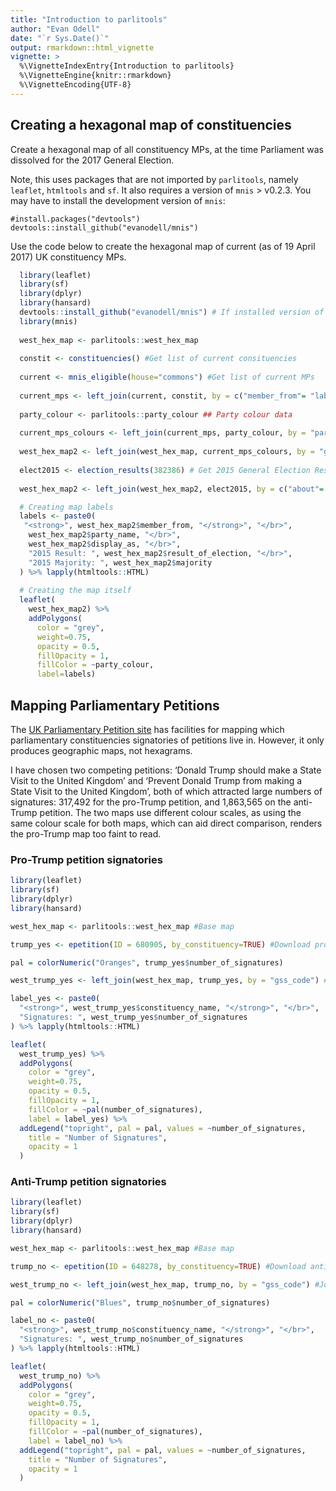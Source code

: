 ```yaml
---
title: "Introduction to parlitools"
author: "Evan Odell"
date: "`r Sys.Date()`"
output: rmarkdown::html_vignette
vignette: >
  %\VignetteIndexEntry{Introduction to parlitools}
  %\VignetteEngine{knitr::rmarkdown}
  %\VignetteEncoding{UTF-8}
---
```


## Creating a hexagonal map of constituencies

Create a hexagonal map of all constituency MPs, at the time Parliament was dissolved for the 2017 General Election.

Note, this uses packages that are not imported by `parlitools`, namely `leaflet`, `htmltools` and `sf`. It also requires a version of `mnis` > v0.2.3. You may have to install the development version of `mnis`:

```
#install.packages("devtools")
devtools::install_github("evanodell/mnis")
```

Use the code below to create the hexagonal map of current (as of 19 April 2017) UK constituency MPs.

```r
  library(leaflet)
  library(sf)
  library(dplyr)
  library(hansard)
  devtools::install_github("evanodell/mnis") # If installed version of `mnis` is v0.2.3 or less
  library(mnis)
  
  west_hex_map <- parlitools::west_hex_map
  
  constit <- constituencies() #Get list of current consituencies
  
  current <- mnis_eligible(house="commons") #Get list of current MPs
  
  current_mps <- left_join(current, constit, by = c("member_from"= "label_value")) ## Join together
  
  party_colour <- parlitools::party_colour ## Party colour data
  
  current_mps_colours <- left_join(current_mps, party_colour, by = "party_id") ## Join to current MP data
  
  west_hex_map2 <- left_join(west_hex_map, current_mps_colours, by = "gss_code") ## Join to hexagon map
  
  elect2015 <- election_results(382386) # Get 2015 General Election Results
  
  west_hex_map2 <- left_join(west_hex_map2, elect2015, by = c("about"= "constituency_about")) ## Join together

  # Creating map labels
  labels <- paste0(
   "<strong>", west_hex_map2$member_from, "</strong>", "</br>",
    west_hex_map2$party_name, "</br>",
    west_hex_map2$display_as, "</br>",
    "2015 Result: ", west_hex_map2$result_of_election, "</br>",
    "2015 Majority: ", west_hex_map2$majority
  ) %>% lapply(htmltools::HTML)
  
  # Creating the map itself
  leaflet(
    west_hex_map2) %>%
    addPolygons(
      color = "grey",
      weight=0.75,
      opacity = 0.5,
      fillOpacity = 1,
      fillColor = ~party_colour,
      label=labels) 
```



## Mapping Parliamentary Petitions

The [UK Parliamentary Petition site](https://petition.parliament.uk/) has facilities for mapping which parliamentary constituencies signatories of petitions live in. However, it only produces geographic maps, not hexagrams.

I have chosen two competing petitions: 'Donald Trump should make a State Visit to the United Kingdom' and 'Prevent Donald Trump from making a State Visit to the United Kingdom', both of which attracted large numbers of signatures: 317,492 for the pro-Trump petition, and 1,863,565 on the anti-Trump petition. The  two maps use different colour scales, as using the same colour scale for both maps, which can aid direct comparison, renders the pro-Trump map too faint to read.

### Pro-Trump petition signatories

```r
library(leaflet)
library(sf)
library(dplyr)
library(hansard)

west_hex_map <- parlitools::west_hex_map #Base map

trump_yes <- epetition(ID = 680905, by_constituency=TRUE) #Download pro-inviting Trump signatures

pal = colorNumeric("Oranges", trump_yes$number_of_signatures)

west_trump_yes <- left_join(west_hex_map, trump_yes, by = "gss_code") #Joining to base map

label_yes <- paste0(
  "<strong>", west_trump_yes$constituency_name, "</strong>", "</br>",
  "Signatures: ", west_trump_yes$number_of_signatures
) %>% lapply(htmltools::HTML)

leaflet(
  west_trump_yes) %>%
  addPolygons(
    color = "grey",
    weight=0.75,
    opacity = 0.5,
    fillOpacity = 1,
    fillColor = ~pal(number_of_signatures),
    label = label_yes) %>%
  addLegend("topright", pal = pal, values = ~number_of_signatures,
    title = "Number of Signatures",
    opacity = 1
  )
```


### Anti-Trump petition signatories

```r
library(leaflet)
library(sf)
library(dplyr)
library(hansard)

west_hex_map <- parlitools::west_hex_map #Base map

trump_no <- epetition(ID = 648278, by_constituency=TRUE) #Download anti-inviting Trump signatures

west_trump_no <- left_join(west_hex_map, trump_no, by = "gss_code") #Joining to base map

pal = colorNumeric("Blues", trump_no$number_of_signatures)

label_no <- paste0(
  "<strong>", west_trump_no$constituency_name, "</strong>", "</br>",
  "Signatures: ", west_trump_no$number_of_signatures
) %>% lapply(htmltools::HTML)

leaflet(
  west_trump_no) %>%
  addPolygons(
    color = "grey",
    weight=0.75,
    opacity = 0.5,
    fillOpacity = 1,
    fillColor = ~pal(number_of_signatures),
    label = label_no) %>%
  addLegend("topright", pal = pal, values = ~number_of_signatures,
    title = "Number of Signatures",
    opacity = 1
  )
```




